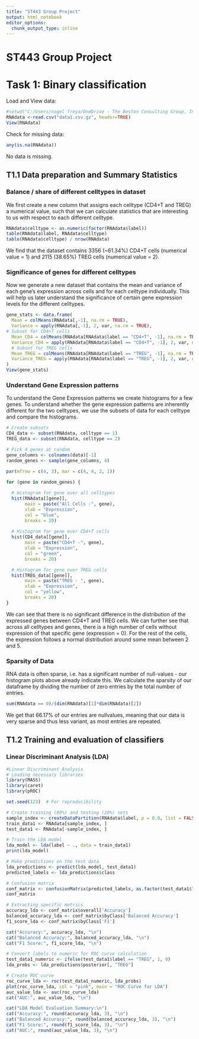 ```yaml
---
title: "ST443 Group Project"
output: html_notebook
editor_options: 
  chunk_output_type: inline
---
```


# ST443 Group Project

# Task 1: Binary classification

Load and View data:

```r
#setwd("C:/Users/nagel freya/OneDrive - The Boston Consulting Group, Inc/Documents/01 Master/01 Uni/01 Term/ST443 Machine Learning and Data Mining/00 Group Project")
RNAdata <-read.csv("data1.csv.gz", header=TRUE)
View(RNAdata)
```

Check for missing data:

```r
any(is.na(RNAdata))
```

No data is missing.

## T1.1 Data preparation and Summary Statistics

### Balance / share of different celltypes in dataset

We first create a new column that assigns each celltype (CD4+T and TREG) a numerical value, such that we can calculate statistics that are interesting to us with respect to each different celltype.

```r
RNAdata$celltype <- as.numeric(factor(RNAdata$label))
table(RNAdata$label, RNAdata$celltype)
table(RNAdata$celltype) / nrow(RNAdata)
```

We find that the dataset contains 3356 (\~61.34%) CD4+T cells (numerical value = 1) and 2115 (38.65%) TREG cells (numerical value = 2).

### Significance of genes for different celltypes

Now we generate a new dataset that contains the mean and variance of each gene's expression across cells and for each celltype individually. This will help us later understand the significance of certain gene expression levels for the different celltypes.

```r
gene_stats <- data.frame(
  Mean = colMeans(RNAdata[,-1], na.rm = TRUE),
  Variance = apply(RNAdata[,-1], 2, var, na.rm = TRUE),
# Subset for CD4+T cells
  Mean_CD4 = colMeans(RNAdata[RNAdata$label == "CD4+T", -1], na.rm = TRUE),
  Variance_CD4 = apply(RNAdata[RNAdata$label == "CD4+T", -1], 2, var, na.rm = TRUE),
  # Subset for TREG cells
  Mean_TREG = colMeans(RNAdata[RNAdata$label == "TREG", -1], na.rm = TRUE),
  Variance_TREG = apply(RNAdata[RNAdata$label == "TREG", -1], 2, var, na.rm = TRUE)
)
View(gene_stats)
```

### Understand Gene Expression patterns

To understand the Gene Expression patterns we create histograms for a few genes. To understand whether the gene expression patterns are inherently different for the two celltypes, we use the subsets of data for each celltype and compare the histograms.

```r
# Create subsets
CD4_data <- subset(RNAdata, celltype == 1)
TREG_data <- subset(RNAdata, celltype == 2)

# Pick 4 genes at random
gene_columns <- colnames(data)[-1]
random_genes <- sample(gene_columns, 4)

par(mfrow = c(4, 3), mar = c(4, 4, 2, 1)) 

for (gene in random_genes) {
  
  # Histogram for gene over all celltypes
  hist(RNAdata[[gene]],
       main = paste("All Cells -", gene),
       xlab = "Expression",
       col = "blue",
       breaks = 20)
  
  # Histogram for gene over CD4+T cells
  hist(CD4_data[[gene]],
       main = paste("CD4+T -", gene),
       xlab = "Expression",
       col = "green",
       breaks = 20)

  # Histogram for gene over TREG cells
  hist(TREG_data[[gene]],
       main = paste("TREG - ", gene),
       xlab = "Expression",
       col = "yellow",
       breaks = 20)
}
```

We can see that there is no significant difference in the distribution of the expressed genes between CD4+T and TREG cells. We can further see that across all celltypes and genes, there is a high number of cells without expression of that specific gene (expression = 0). For the rest of the cells, the expression follows a normal distribution around some mean between 2 and 5.

### Sparsity of Data

RNA data is often sparse, i.e. has a significant number of null-values - our histogram plots above already indicate this. We calculate the sparsity of our dataframe by dividing the number of zero entries by the total number of entries.

```r
sum(RNAdata == 0)/(dim(RNAdata)[1]*dim(RNAdata)[2])
```

We get that 66.17% of our entries are nullvalues, meaning that our data is very sparse and thus less variant, as most entries are repeated.

## T1.2 Training and evaluation of classifiers

### Linear Discriminant Analysis (LDA)

```r
#Linear Discriminant Analysis 
# Loading necessary libraries
library(MASS)
library(caret)
library(pROC)
```

```r
set.seed(123)  # For reproducibility

# Create training (80%) and testing (20%) sets
sample_index <- createDataPartition(RNAdata$label, p = 0.8, list = FALSE)
train_data1 <- RNAdata[sample_index, ]
test_data1 <- RNAdata[-sample_index, ]
```

```r
# Train the LDA model
lda_model <- lda(label ~ ., data = train_data1)
print(lda_model)
```

```r
# Make predictions on the test data
lda_predictions <- predict(lda_model, test_data1)
predicted_labels <- lda_predictions$class
```

```r
# Confusion matrix
conf_matrix <- confusionMatrix(predicted_labels, as.factor(test_data1$label))
conf_matrix
```

```r
# Extracting specific metrics
accuracy_lda <- conf_matrix$overall['Accuracy']
balanced_accuracy_lda <- conf_matrix$byClass['Balanced Accuracy']
f1_score_lda <- conf_matrix$byClass['F1']
```

```r
cat("Accuracy:", accuracy_lda, "\n")
cat("Balanced Accuracy:", balanced_accuracy_lda, "\n")
cat("F1 Score:", f1_score_lda, "\n")
```

```r
# Convert labels to numeric for ROC curve calculation
test_data1_numeric <- ifelse(test_data1$label == "TREG", 1, 0)
lda_probs <- lda_predictions$posterior[, "TREG"]

# Create ROC curve
roc_curve_lda <- roc(test_data1_numeric, lda_probs)
plot(roc_curve_lda, col = "pink", main = "ROC Curve for LDA")
auc_value_lda <- auc(roc_curve_lda)
cat("AUC:", auc_value_lda, "\n")
```

```r
cat("LDA Model Evaluation Summary:\n")
cat("Accuracy:", round(accuracy_lda, 3), "\n")
cat("Balanced Accuracy:", round(balanced_accuracy_lda, 3), "\n")
cat("F1 Score:", round(f1_score_lda, 3), "\n")
cat("AUC:", round(auc_value_lda, 3), "\n")
```

